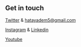 ## Get in touch

[Twitter](https://www.twitter.com/hatayadem) & [hatayadem5@gmail.com](mailto:hatayadem5@gmail.com)

[Instagram](https://www.instagram.com/ademhatay_) & [Linkedin](https://www.linkedin.com/in/ademhatay/)

[Youtube](https://www.youtube.com/channel/UClZOusTMQ_1h_47-D7WCJMw)
